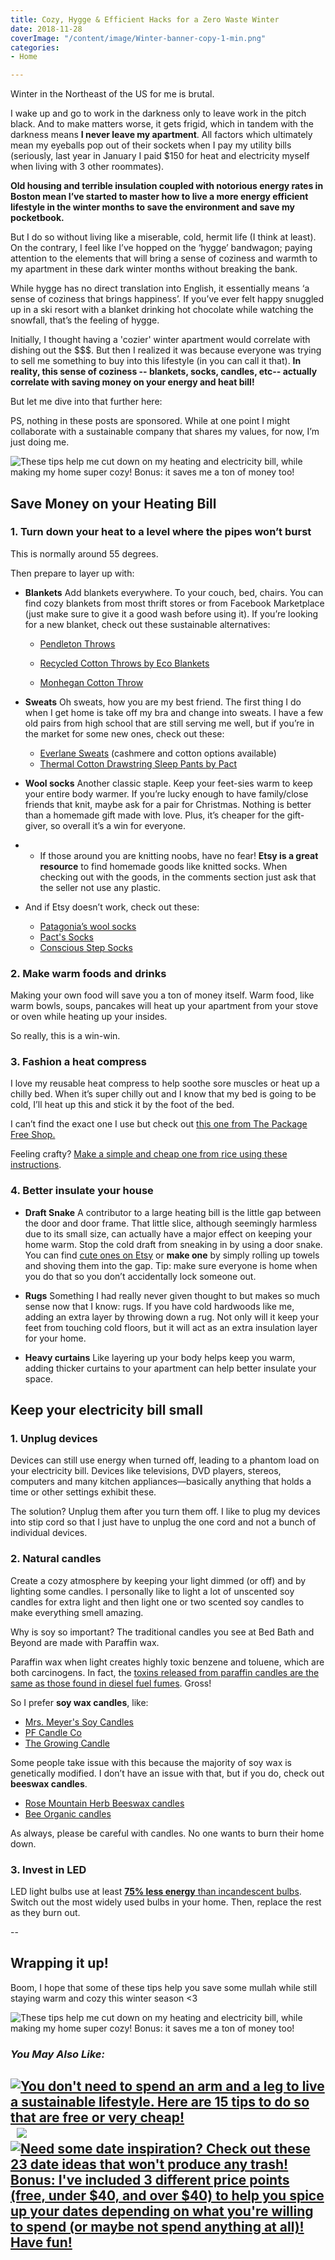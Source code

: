 ```yaml
---
title: Cozy, Hygge & Efficient Hacks for a Zero Waste Winter
date: 2018-11-28
coverImage: "/content/image/Winter-banner-copy-1-min.png"
categories:
- Home

---
```

Winter in the Northeast of the US for me is brutal.

I wake up and go to work in the darkness only to leave work in the pitch black. And to make matters worse, it gets frigid, which in tandem with the darkness means **I never leave my apartment**. All factors which ultimately mean my eyeballs pop out of their sockets when I pay my utility bills (seriously, last year in January I paid \$150 for heat and electricity myself when living with 3 other roommates).

**Old housing and terrible insulation coupled with notorious energy rates in Boston mean I’ve started to master how to live a more energy efficient lifestyle in the winter months to save the environment and save my pocketbook.**

But I do so without living like a miserable, cold, hermit life (I think at least). On the contrary, I feel like I’ve hopped on the ‘hygge’ bandwagon; paying attention to the elements that will bring a sense of coziness and warmth to my apartment in these dark winter months without breaking the bank.

While hygge has no direct translation into English, it essentially means ‘a sense of coziness that brings happiness’. If you’ve ever felt happy snuggled up in a ski resort with a blanket drinking hot chocolate while watching the snowfall, that’s the feeling of hygge.

Initially, I thought having a 'cozier' winter apartment would correlate with dishing out the \$\$\$. But then I realized it was because everyone was trying to sell me something to buy into this lifestyle (in you can call it that). **In reality, this sense of coziness -- blankets, socks, candles, etc-- actually correlate with saving money on your energy and heat bill!**

But let me dive into that further here:

PS, nothing in these posts are sponsored. While at one point I might collaborate with a sustainable company that shares my values, for now, I’m just doing me.

![These tips help me cut down on my heating and electricity bill, while making my home super cozy! Bonus: it saves me a ton of money too!](images/Winter-banner-copy-1-min-1024x690.png)

## Save Money on your Heating Bill

### 1\. Turn down your heat to a level where the pipes won’t burst

This is normally around 55 degrees.

Then prepare to layer up with:

- **Blankets** Add blankets everywhere. To your couch, bed, chairs. You can find cozy blankets from most thrift stores or from Facebook Marketplace (just make sure to give it a good wash before using it). If you’re looking for a new blanket, check out these sustainable alternatives:

  - [Pendleton Throws](https://www.pendleton-usa.com/product/yakima-camp-throw-72266.html?dwvar_72266_color=1431&cgid=blankets-throws#start=2&cgid=blankets-throws)

  - [Recycled Cotton Throws by Eco Blankets](https://www.in2green.com/collections/eco-throws)

  - [Monhegan Cotton Throw](http://www.brahmsmount.com/throws/cotton-herringbone-throw.html?swatch=158&gclid=CjwKEAjw1_KwBRDEz_WvncL4jGwSJAAEym0dlytVdV2qzI1YBuMGFwe68tdk3YfMJPAuuiIGIfraORoCdiLw_wcB)

- **Sweats** Oh sweats, how you are my best friend. The first thing I do when I get home is take off my bra and change into sweats. I have a few old pairs from high school that are still serving me well, but if you’re in the market for some new ones, check out these:

  - [Everlane Sweats](https://www.everlane.com/collections/womens-bottoms?style=Sweatpants+) (cashmere and cotton options available)
  - [Thermal Cotton Drawstring Sleep Pants by Pact](https://wearpact.com/women/collection/holidays-2018/thermal%20drawstring%20sleep%20pant?id=wa1-wtp-pol)

- **Wool socks** Another classic staple. Keep your feet-sies warm to keep your entire body warmer. If you’re lucky enough to have family/close friends that knit, maybe ask for a pair for Christmas. Nothing is better than a homemade gift made with love. Plus, it’s cheaper for the gift-giver, so overall it’s a win for everyone.

- - If those around you are knitting noobs, have no fear! **Etsy is a great resource** to find homemade goods like knitted socks. When checking out with the goods, in the comments section just ask that the seller not use any plastic.

- And if Etsy doesn’t work, check out these:
  - [Patagonia’s wool socks](https://www.patagonia.com/search/?q=socks&lang=en_US)
  - [Pact's Socks](https://wearpact.com/women/underwear/socks)
  - [Conscious Step Socks](https://consciousstep.com/)

### 2\. Make warm foods and drinks

Making your own food will save you a ton of money itself. Warm food, like warm bowls, soups, pancakes will heat up your apartment from your stove or oven while heating up your insides.

So really, this is a win-win.

### 3\. Fashion a heat compress

I love my reusable heat compress to help soothe sore muscles or heat up a chilly bed. When it’s super chilly out and I know that my bed is going to be cold, I’ll heat up this and stick it by the foot of the bed.

I can’t find the exact one I use but check out [this one from The Package Free Shop.](https://packagefreeshop.com/products/large-herbal-heating-coolingpad)

Feeling crafty? [Make a simple and cheap one from rice using these instructions](https://wellnessmama.com/24601/reusable-rice-heat-packs/).

### 4\. Better insulate your house

- **Draft Snake** A contributor to a large heating bill is the little gap between the door and door frame. That little slice, although seemingly harmless due to its small size, can actually have a major effect on keeping your home warm. Stop the cold draft from sneaking in by using a door snake. You can find [cute ones on Etsy](https://www.etsy.com/listing/612085347/long-draft-stopper-28-to-44-upholstery?ga_order=most_relevant&ga_search_type=all&ga_view_type=gallery&ga_search_query=draft+snake&ref=sc_gallery-1-1&plkey=3e35f212ae19de45cdab28a786740e3b7d144e39%3A612085347&cas=1) or **make one** by simply rolling up towels and shoving them into the gap. Tip: make sure everyone is home when you do that so you don’t accidentally lock someone out.

- **Rugs** Something I had really never given thought to but makes so much sense now that I know: rugs. If you have cold hardwoods like me, adding an extra layer by throwing down a rug. Not only will it keep your feet from touching cold floors, but it will act as an extra insulation layer for your home.

- **Heavy curtains** Like layering up your body helps keep you warm, adding thicker curtains to your apartment can help better insulate your space.

## Keep your electricity bill small

### 1\. Unplug devices

Devices can still use energy when turned off, leading to a phantom load on your electricity bill. Devices like televisions, DVD players, stereos, computers and many kitchen appliances—basically anything that holds a time or other settings exhibit these.

The solution? Unplug them after you turn them off. I like to plug my devices into stip cord so that I just have to unplug the one cord and not a bunch of individual devices.

### 2\. Natural candles

Create a cozy atmosphere by keeping your light dimmed (or off) and by lighting some candles. I personally like to light a lot of unscented soy candles for extra light and then light one or two scented soy candles to make everything smell amazing.

Why is soy so important? The traditional candles you see at Bed Bath and Beyond are made with Paraffin wax.

Paraffin wax when light creates highly toxic benzene and toluene, which are both carcinogens. In fact, the [toxins released from paraffin candles are the same as those found in diesel fuel fumes](https://wellnessmama.com/22656/dont-use-scented-candles/). Gross!

So I prefer **soy wax candles**, like:

- [Mrs. Meyer's Soy Candles](https://www.amazon.com/gp/product/B01MG29NPS/ref=as_li_tf_tl?ie=UTF8&tag=rodalesorganiclife-20&linkCode=xm2&camp=1789&creative=9325&creativeASIN=B01MG29NPS&ascsubtag=%5BASIN%7CB01MG29NPS%5Bnid%7C129876%5Bvid%7C531021%5Bbrand%7CROL%5Butm%7C)
- [PF Candle Co](https://pfcandleco.com/pages/about)
- [The Growing Candle](https://www.thegrowingcandle.com/collections/frontpage)

Some people take issue with this because the majority of soy wax is genetically modified. I don’t have an issue with that, but if you do, check out **beeswax candles**.

- [Rose Mountain Herb Beeswax candles](https://www.mountainroseherbs.com/catalog/aromatherapy/natural-candles)
- [Bee Organic candles](https://www.beeorganic.net/pillar-medium.html)

As always, please be careful with candles. No one wants to burn their home down.

### 3\. Invest in LED

LED light bulbs use at least [**75% less energy** than incandescent bulbs](https://www.energy.gov/energysaver/save-electricity-and-fuel/lighting-choices-save-you-money/led-lighting). Switch out the most widely used bulbs in your home. Then, replace the rest as they burn out.

\--

## Wrapping it up!

Boom, I hope that some of these tips help you save some mullah while still staying warm and cozy this winter season <3

![These tips help me cut down on my heating and electricity bill, while making my home super cozy! Bonus: it saves me a ton of money too!](images/Cozy-Pin-1-min.jpg)

### _You May Also Like:_

## [![You don't need to spend an arm and a leg to live a sustainable lifestyle. Here are 15 tips to do so that are free or very cheap!](images/15-Cheap-Ways-to-Live-More-Sustainably-min.jpg)](https://pforwords.com/cheap-ways-live-sustainably/)  [![](images/gift-pin-min.jpg)](https://pforwords.com/15-zero-waste-gift-ideas-at-3-price-points/)   [![Need some date inspiration? Check out these 23 date ideas that won't produce any trash! Bonus: I've included 3 different price points (free, under $40, and over $40) to help you spice up your dates depending on what you're willing to spend (or maybe not spend anything at all)! Have fun!](images/date-pin-min-1.jpg)](https://pforwords.com/23-zero-waste-date-ideas/)